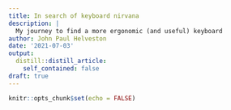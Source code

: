 ```yaml
---
title: In search of keyboard nirvana
description: |
  My journey to find a more ergonomic (and useful) keyboard
author: John Paul Helveston
date: '2021-07-03'
output:
  distill::distill_article:
    self_contained: false
draft: true
---
```


```r
knitr::opts_chunk$set(echo = FALSE)
```

